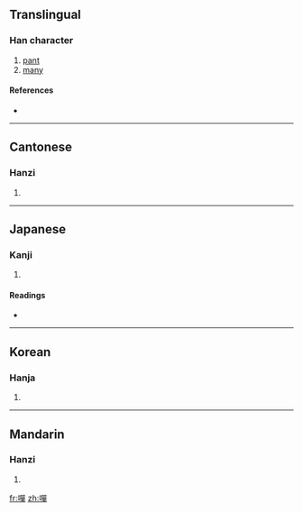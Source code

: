 {{also|啴}}
==Translingual==

===Han character===
{{Han char|rn=30|rad=口|as=12|sn=15|four=6605<sub>6</sub>|canj=口口口十 (RRRJ)}}

# [[pant]]
# [[many]]

====References====
* {{Han ref|kx=0207.340|dkj=04280|dj=0430.290|hdz=10683.050|uh=563D|ud=22077|bh=E543|bd=58691}}

----

==Cantonese==

===Hanzi===
{{yue-hanzi|jyut=|y=taan1|sim=啴}}

# {{defn|Cantonese|sort=口12}}

----

==Japanese==

===Kanji===
{{ja-kanji|grade=|rs=口12}}

# {{defn|Japanese|sort=口12}}

====Readings====
* {{ja-readings|on=[[たん]] (tan), [[せん]] (sen), [[た]] (ta), [[だん]] (dan)|kun=[[あえぐ]] (aegu), [[よろこぶ]] (yorokobu), [[おおい]] (ooi), [[さかん]] (sakan)}}

----

==Korean==

===Hanja===
{{ko-hanja|hangeul=[[탄]], [[천]]|rv=tan, cheon|mr=t'an, ch'ŏn}}

# {{defn|Korean|sort=口12}}

----

==Mandarin==

===Hanzi===
{{cmn-hanzi|sim=啴|pin=[[tān]] ([[tan1]])|wg=t'an<sup>1</sup>}}

# {{defn|Mandarin|sort=口12}}

[[fr:嘽]]
[[zh:嘽]]